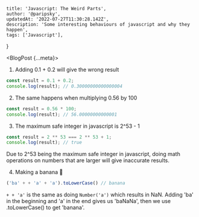     title: 'Javascript: The Weird Parts',
    author: '@paripsky',
    updatedAt: '2022-07-27T11:30:28.142Z',
    description: 'Some interesting behaviours of javascript and why they happen',
    tags: ['Javascript'],
}


<BlogPost {...meta}>

1. Adding 0.1 + 0.2 will give the wrong result
```js
const result = 0.1 + 0.2;
console.log(result); // 0.30000000000000004
```

2. The same happens when multiplying 0.56 by 100
```js
const result = 0.56 * 100;
console.log(result); // 56.00000000000001
```

3. The maximum safe integer in javascript is 2^53 - 1
```js
const result = 2 ** 53 === 2 ** 53 + 1;
console.log(result); // true
```
Due to 2^53 being the maximum safe integer in javascript, doing math operations on numbers that are larger will give inaccurate results.

4. Making a banana 🍌
```js
('ba' + + 'a' + 'a').toLowerCase() // banana
```

`+ + 'a'` is the same as doing `Number('a')` which results in NaN. Adding 'ba' in the beginning and 'a' in the end gives us 'baNaNa', then we use .toLowerCase() to get 'banana'.
</BlogPost>





